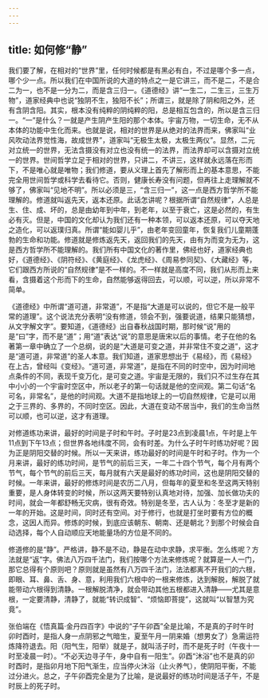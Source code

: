 ```yaml
---
---
---
```

title: 如何修“静”
---



我们要了解，在相对的“世界”里，任何时候都是有黑必有白，不过是哪个多一点，哪个少一点。所以我们在中国所说的大道的特点之一是它讲三，而不是二，不是合二为一，也不是一分为二，而是含三归一。《道德经》讲“一生二，二生三，三生万物”，道家经典中也说“独阴不生，独阳不长”；所谓三，就是除了阴和阳之外，还有含阴含阳。其实，根本没有纯粹的阴纯粹的阳，总是相互包含的，所以是含三归一。“一”是什么？一就是产生阴产生阳的那个本体。宇宙万物，一切生命，无不从本体的功能中生化而来。也就是说，相对的世界是从绝对的法界而来，佛家叫“业风吹动法界觉性海，故成世界”，道家叫“无极生太极，太极生两仪”。显然，二元对立统一的世界，无法含摄没有对立也没有统一的法界，而法界却可以含摄对立统一的世界。世间哲学立足于相对的世界，只讲二，不讲三，这样就永远落在形而下，不是唯心就是唯物；我们修道，要从义理上首先了解形而上的基本意思，不能完全用世间哲学或科学去看待它。否则，健康长寿没有问题，但再往上走理解就不够了，佛家叫“见地不明”。所以必须是三，“含三归一”，这一点是西方哲学所不能理解的。修道就叫返先天，返本还原。此话怎讲呢？根据所谓“自然规律”，人总是生、住、成、坏的，总是由幼年到中年，到老年，以至于衰亡，这是必然的，有生必有灭。但是，中国的文化却认为我们还有一种本领，可以返本还原，可以夺天地之造化，可以返璞归真。所谓“能如婴儿乎”，由老年变回童年，恢复我们儿童期蓬勃的生命和功能。修道就是修炼返先天，返回我们的先天，由有为而变为无为，这是西方哲学所不能理解的。我们所有中国文化的著作里，佛经也好，道家经典也好，《道德经》、《阴符经》、《黄庭经》、《龙虎经》、《周易参同契》、《大藏经》等，它们跟西方所说的“自然规律”是不一样的。不一样就是高度不同，我们从形而上来看，含摄着这个形而下的生命，自然能够返得回去，可以顺，可以逆，所以非常不简单。

《道德经》中所谓“道可道，非常道”，不是指“大道是可以说的，但它不是一般平常的道理”。这个说法充分表明“没有修道，领会不到，强要说道，结果只能猜想，从文字解文字”。要知道，《道德经》出自春秋战国时期，那时候“说”用的是“曰”字，而不是“道”；用“道”表达“说”的意思是唐宋以后的事情。老子在他的名著第一章中确立了一个总纲，说的是“大道是可变之道，并非常住不变之道”，这才是“道可道，非常道”的圣人本意。我们知道，道家思想出于《易经》，而《易经》在上古，曾经叫《变经》。“道可道，非常道”，是指在不同的时空中，因为时间地点条件的不同，表现千变万化，是可变之道。宇宙是无限的，我们只不过生存在其中小小的一个宇宙时空区中，所以老子的第一句话就是他的空间观。第二句话“名可名，非常名”，是他的时间观。大道不是指地球上的一切自然规律，它是可以用之于三界的、多界的，不同时空区。因此，大道在变动不居当中，我们的生命当然可以顺，也可以逆，这才有道理。

对修道练功来讲，最好的时间是子时和午时。子时是23点到凌晨1点，午时是上午11点到下午13点；但世界各地纬度不同，会有时差。为什么子时午时练功好呢？因为正是阴阳交替的时候。所以一天来讲，练功最好的时间是午时和子时。作为一个月来讲，最好的练功时间，是节气的前后三天，一年二十四个节气，每个月有两个节气，每个节气的前后三天，每月就有六天是最好的练功时间，这也是阴阳交替的时候。一年来讲，最好的修炼时间是农历二八月，但每年的夏至和冬至这两天特别重要，是人身体转变的时候，所以这两天要特别认真地对待，加强、加长做功夫的时间，就会一年都舒畅无灾病，很有奇效。特别是冬至，古人认为：冬至才是新的一年的开始。这是时间，同时还有空间。对于修行，也就是打坐时要有方位的概念，这因人而异。修炼的时候，到底应该朝东、朝南、还是朝北？到那个时候会自动选择，每个人自动顺应天地能量场的方位是不同的。

修道修的是“静”。严格讲，静不是不动，静是在动中求静，求平衡。怎么练呢？方法就是“返”字。佛法八万四千法门，我们按哪个方法来修炼呢？就算是一人一门，那它总得有个原则吧？原则就是虽然有八万四千法门，法法都离不开我们的六根，即眼、耳、鼻、舌、身、意，利用我们六根中的一根来修炼，达到解脱，解脱了就能带动六根得到清静。一根解脱清净，就会带动其他五根都进入清静——尤其是意根，一定要清静，清静了，就能“转识成智”、“烦恼即菩提”，这就叫“以智慧为究竟”。

张伯端在《悟真篇·金丹四百字》中说的“子午卯酉”全是比喻，不是真的子时午时卯时酉时，是指人身一点阴邪之气暗生，夏至午月一阴来婚（想男女了）急需运符炼降符退去。阳（阳气生，阳举）就是子，就叫活子时，而不是死子时（午夜十一时至凌晨一时）。“不必天边寻子午，身中自有一阳生”。卯酉“沐浴”也不是真的卯时酉时，是指卯月地下阳气渐生，应当停火沐浴（止火养气），使阴阳平衡，不能过分进火。总之，子午卯酉完全是为了比喻，是说最好的练功时间是活子午，不是时辰上的死子时。